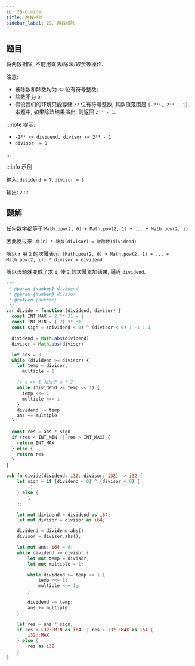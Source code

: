 ```yaml
---
id: 29-divide
title: 两数相除
sidebar_label: 29. 两数相除
---
```


## 题目

将两数相除, 不能用乘法/除法/取余等操作.

注意:

- 被除数和除数均为 `32` 位有符号整数;
- 除数不为 `0`;
- 假设我们的环境只能存储 `32` 位有符号整数, 其数值范围是 `[-2³¹, 2³¹ - 1]`. 本题中, 如果除法结果溢出, 则返回 `2³¹ - 1`.

:::note 提示:

- `-2³¹ <= dividend, divisor <= 2³¹ - 1`
- `divisor != 0`

:::

:::info 示例

输入: `dividend = 7`, `divisor = 3`

输出: `2`
:::

## 题解

任何数字都等于 `Math.pow(2, 0) + Math.pow(2, 1) + ... + Math.pow(2, i)`

因此反过来: `商(r) * 除数(divisor) = 被除数(dividend)`

所以 `r` 用 `2` 的次幂表示: `(Math.pow(2, 0) + Math.pow(2, 1) + ... + Math.pow(2, i)) * divisor = dividend`

所以该题就变成了求 `i`, 使 `2` 的次幂累加结果, 逼近 `dividend`.


<Tabs>
  <TabItem value="JavaScript" label="JavaScript" default>

```ts
/**
 * @param {number} dividend
 * @param {number} divisor
 * @return {number}
 */
var divide = function (dividend, divisor) {
  const INT_MAX = 2 ** 31 - 1
  const INT_MIN = (-2) ** 31
  const sign = (dividend < 0) ^ (divisor < 0) ? -1 : 1

  dividend = Math.abs(dividend)
  divisor = Math.abs(divisor)

  let ans = 0
  while (dividend >= divisor) {
    let temp = divisor,
      multiple = 1

    // a << 1 相当于 a * 2
    while (dividend >= temp << 1) {
      temp <<= 1
      multiple <<= 1
    }
    dividend -= temp
    ans += multiple
  }

  const res = ans * sign
  if (res < INT_MIN || res > INT_MAX) {
    return INT_MAX
  } else {
    return res
  }
}
```

</TabItem>
<TabItem value="Rust" label="Rust">

```rust
pub fn divide(dividend: i32, divisor: i32) -> i32 {
    let sign = if (dividend < 0) ^ (divisor < 0) {
        -1
    } else {
        1
    };

    let mut dividend = dividend as i64;
    let mut divisor = divisor as i64;

    dividend = dividend.abs();
    divisor = divisor.abs();

    let mut ans: i64 = 0;
    while dividend >= divisor {
        let mut temp = divisor;
        let mut multiple = 1;

        while dividend >= temp << 1 {
            temp <<= 1;
            multiple <<= 1;
        }

        dividend -= temp;
        ans += multiple;
    }

    let res = ans * sign;
    if res < i32::MIN as i64 || res > i32::MAX as i64 {
        i32::MAX
    } else {
        res as i32
    }
}
```

</TabItem>
</Tabs>
